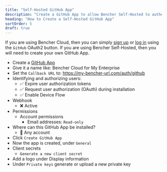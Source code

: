 ```yaml
---
title: "Self-Hosted GitHub App"
description: "Create a GitHub App to allow Bencher Self-Hosted to authenticate with GitHub"
heading: "How to Create a Self-Hosted GitHub App"
sortOrder: 5
draft: true
---
```


If you are using Bencher Cloud, then you can simply [sign up](/auth/signup) or [log in](/auth/login)
using the `GitHub` OAuth2 button.
If you are using Bencher Self-Hosted, then you will need to create your own GitHub App.

- Create a [GitHub App](https://docs.github.com/en/apps/creating-github-apps/registering-a-github-app/registering-a-github-app#registering-a-github-app)
- Give it a name like: Bencher Cloud for My Enterprise
- Set the `Callback URL` to: https://my-bencher-url.com/auth/github
- Identifying and authorizing users:
  - ✅ Expire user authorization tokens
  - ✅ Request user authorization (OAuth) during installation
  - ✅ Enable Device Flow
- Webhook
  - ❌ Active
- Permissions
  - Account permissions
    - Email addresses: `Read-only`
- Where can this GitHub App be installed?
  - 🔘 Any account
- Click `Create GitHub App`
- Now the app is created, under `General`
- Client secrets
  - `Generate a new client secret`
- Add a logo under Display information
- Under `Private keys` generate or upload a new private key
